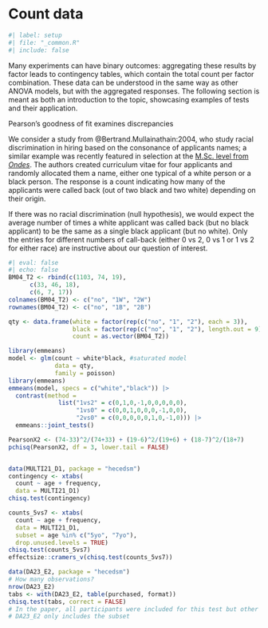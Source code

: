 # Count data

```r
#| label: setup
#| file: "_common.R"
#| include: false
```

Many experiments can have binary outcomes: aggregating these results by factor leads to contingency tables, which contain the total count per factor combination. These data can be understood in the same way as other ANOVA models, but with the aggregated responses. The following section is meant as both an introduction to the topic, showcasing examples of tests and their application. 





Pearson's goodness of fit examines discrepancies

:::{ .example}

We consider a  study from @Bertrand.Mullainathain:2004, who study racial discrimination in hiring based on the consonance of applicants names; a similar example was recently featured in selection at the [M.Sc. level from *Ondes*](https://ondes.univ-gustave-eiffel.fr/fileadmin/contributeurs/ONDES/Publications/ONDES_WP_23_01.pdf). The authors created curriculum vitae for four applicants and randomly allocated them a name, either one typical of a white person or a black person. The response is a count indicating how many of the applicants were called back (out of two black and two white) depending on their origin.

If there was no racial discrimination (null hypothesis), we would expect the average number of times a white applicant was called back (but no black applicant) to be the same as a single black applicant (but no white). Only the entries for different numbers of call-back (either 0 vs 2, 0 vs 1 or 1 vs 2 for either race) are instructive about our question of interest. 


```r
#| eval: false
#| echo: false
BM04_T2 <- rbind(c(1103, 74, 19),
      c(33, 46, 18),
      c(6, 7, 17))
colnames(BM04_T2) <- c("no", "1W", "2W")
rownames(BM04_T2) <- c("no", "1B", "2B")

qty <- data.frame(white = factor(rep(c("no", "1", "2"), each = 3)),
                  black = factor(rep(c("no", "1", "2"), length.out = 9)),
                  count = as.vector(BM04_T2))

library(emmeans)
model <- glm(count ~ white*black, #saturated model 
             data = qty, 
             family = poisson)
library(emmeans)
emmeans(model, specs = c("white","black")) |> 
  contrast(method = 
              list("1vs2" = c(0,1,0,-1,0,0,0,0,0),
                   "1vs0" = c(0,0,1,0,0,0,-1,0,0),
                   "2vs0" = c(0,0,0,0,0,1,0,-1,0))) |>
  emmeans::joint_tests()

PearsonX2 <- (74-33)^2/(74+33) + (19-6)^2/(19+6) + (18-7)^2/(18+7)
pchisq(PearsonX2, df = 3, lower.tail = FALSE)


data(MULTI21_D1, package = "hecedsm")
contingency <- xtabs(
  count ~ age + frequency, 
  data = MULTI21_D1)
chisq.test(contingency)

counts_5vs7 <- xtabs(
  count ~ age + frequency, 
  data = MULTI21_D1,
  subset = age %in% c("5yo", "7yo"),
  drop.unused.levels = TRUE)
chisq.test(counts_5vs7)
effectsize::cramers_v(chisq.test(counts_5vs7))

data(DA23_E2, package = "hecedsm")
# How many observations?
nrow(DA23_E2)
tabs <- with(DA23_E2, table(purchased, format))
chisq.test(tabs, correct = FALSE)
# In the paper, all participants were included for this test but other were excluded at a latter stage. 
# DA23_E2 only includes the subset



```

:::
